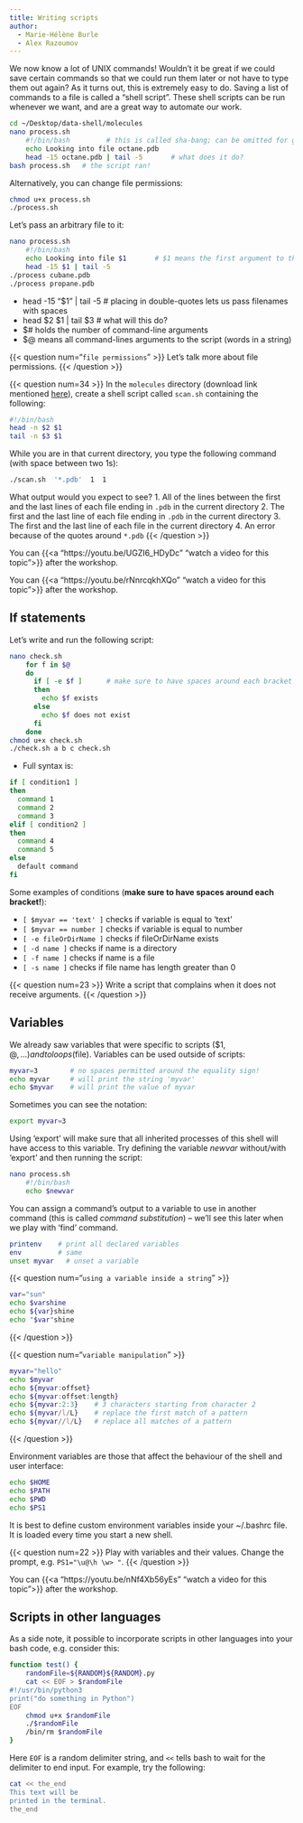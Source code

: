 ```yaml
---
title: Writing scripts
author:
  - Marie-Hélène Burle
  - Alex Razoumov
---
```


We now know a lot of UNIX commands! Wouldn't it be great if we could save certain commands so that we
could run them later or not have to type them out again? As it turns out, this is extremely easy to
do. Saving a list of commands to a file is called a "shell script". These shell scripts can be run
whenever we want, and are a great way to automate our work.

```.bash
cd ~/Desktop/data-shell/molecules
nano process.sh
	#!/bin/bash         # this is called sha-bang; can be omitted for generic (bash/csh/tcsh) commands
	echo Looking into file octane.pdb
	head -15 octane.pdb | tail -5       # what does it do?
bash process.sh   # the script ran!
```

Alternatively, you can change file permissions:

```.bash
chmod u+x process.sh
./process.sh
```

Let's pass an arbitrary file to it:

```.bash
nano process.sh
	#!/bin/bash
	echo Looking into file $1       # $1 means the first argument to the script
    head -15 $1 | tail -5
./process cubane.pdb
./process propane.pdb
```

* head -15 "$1" | tail -5     # placing in double-quotes lets us pass filenames with spaces
* head $2 $1 | tail $3        # what will this do?
* $# holds the number of command-line arguments
* $@ means all command-lines arguments to the script (words in a string)

<!-- > **Quiz 11:** script.sh in molecules Users/nelle/molecules. -->

<!-- > **Exercise:** write a script that takes any number of filenames, e.g., "scriptName.sh cubane.pdb -->
<!-- > propane.pdb", for each file prints the number of lines and its first five lines, and separates the -->
<!-- > output from different files by an empty line. -->

{{< question num="`file permissions`" >}}
Let's talk more about file permissions.
{{< /question >}}

{{< question num=34 >}}
In the `molecules` directory (download link mentioned <a href="../bash/bash-04-tar-gzip" target="_blank">here</a>),
create a shell script called `scan.sh` containing the following:
```.bash
#!/bin/bash
head -n $2 $1
tail -n $3 $1
```
While you are in that current directory, you type the following command (with space between two 1s):
```.bash
./scan.sh  '*.pdb'  1  1
```
What output would you expect to see?
1. All of the lines between the first and the last lines of each file ending in `.pdb` in the current directory
2. The first and the last line of each file ending in `.pdb` in the current directory
3. The first and the last line of each file in the current directory
4. An error because of the quotes around `*.pdb`
{{< /question >}}

<!-- 08-scripts.mkv -->
<!-- {{< yt UGZI6_HDyDc 63 >}} -->
You can {{<a "https://youtu.be/UGZI6_HDyDc" "watch a video for this topic">}} after the workshop.

<!-- 08-script-molecules.mkv -->
<!-- {{< yt rNnrcqkhXQo 63 >}} -->
You can {{<a "https://youtu.be/rNnrcqkhXQo" "watch a video for this topic">}} after the workshop.







## If statements

Let's write and run the following script:

```.bash
nano check.sh
    for f in $@
    do
      if [ -e $f ]      # make sure to have spaces around each bracket!
      then
        echo $f exists
      else
        echo $f does not exist
      fi
    done
chmod u+x check.sh
./check.sh a b c check.sh
```

* Full syntax is:

```.bash
if [ condition1 ]
then
  command 1
  command 2
  command 3
elif [ condition2 ]
then
  command 4
  command 5
else
  default command
fi
```

Some examples of conditions (**make sure to have spaces around each bracket!**):

- `[ $myvar == 'text' ]` checks if variable is equal to 'text'
- `[ $myvar == number ]` checks if variable is equal to number
- `[ -e fileOrDirName ]` checks if fileOrDirName exists
- `[ -d name ]` checks if name is a directory
- `[ -f name ]` checks if name is a file
- `[ -s name ]` checks if file name has length greater than 0


{{< question num=23 >}}
Write a script that complains when it does not receive arguments.
{{< /question >}}






## Variables

We already saw variables that were specific to scripts ($1, $@, ...) and to loops ($file). Variables can be used
outside of scripts:

```.bash
myvar=3        # no spaces permitted around the equality sign!
echo myvar     # will print the string 'myvar'
echo $myvar    # will print the value of myvar
```

Sometimes you can see the notation:

```.bash
export myvar=3
```

Using 'export' will make sure that all inherited processes of this shell will have access to this
variable. Try defining the variable *newvar* without/with 'export' and then running the script:

```.bash
nano process.sh
	#!/bin/bash
    echo $newvar
```

You can assign a command's output to a variable to use in another command (this is called *command
substitution*) -- we'll see this later when we play with 'find' command.

```.bash
printenv    # print all declared variables
env         # same
unset myvar   # unset a variable
```

{{< question num="`using a variable inside a string`" >}}
```.bash
var="sun"
echo $varshine
echo ${var}shine
echo "$var"shine
```
{{< /question >}}

{{< question num="`variable manipulation`" >}}
```.bash
myvar="hello"
echo $myvar
echo ${myvar:offset}
echo ${myvar:offset:length}
echo ${myvar:2:3}    # 3 characters starting from character 2
echo ${myvar/l/L}    # replace the first match of a pattern
echo ${myvar//l/L}   # replace all matches of a pattern
```
{{< /question >}}

Environment variables are those that affect the behaviour of the shell and user interface:

```.bash
echo $HOME
echo $PATH
echo $PWD
echo $PS1
```

It is best to define custom environment variables inside your ~/.bashrc file. It is loaded every time you
start a new shell.

{{< question num=22 >}}
Play with variables and their values. Change the prompt, e.g. `PS1="\u@\h \w> "`.
{{< /question >}}

<!-- 08-variables.mkv -->
<!-- {{< yt nNf4Xb56yEs 63 >}} -->
You can {{<a "https://youtu.be/nNf4Xb56yEs" "watch a video for this topic">}} after the workshop.







## Scripts in other languages

As a side note, it possible to incorporate scripts in other languages into your bash code, e.g. consider this:

```.bash
function test() {
    randomFile=${RANDOM}${RANDOM}.py
    cat << EOF > $randomFile
#!/usr/bin/python3
print("do something in Python")
EOF
    chmod u+x $randomFile
    ./$randomFile
    /bin/rm $randomFile
}
```

Here `EOF` is a random delimiter string, and `<<` tells bash to wait for the delimiter to end input. For example, try
the following:

```.bash
cat << the_end
This text will be
printed in the terminal.
the_end
```
